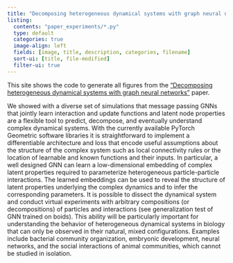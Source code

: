 ```yaml
---
title: "Decomposing heterogeneous dynamical systems with graph neural networks"
listing:
  contents: "paper_experiments/*.py"
  type: default
  categories: true
  image-align: left
  fields: [image, title, description, categories, filename]
  sort-ui: [title, file-modified]
  filter-ui: true
---
```


This site shows the code to generate all figures from the ["Decomposing heterogeneous dynamical systems with graph neural networks"](https://arxiv.org/abs/2407.19160) paper.

We showed with a diverse set of simulations that message passing GNNs that jointly learn interaction and update functions and latent node properties are a flexible tool to predict, decompose, and eventually understand complex dynamical systems.
With the currently available PyTorch Geometric software libraries it is straightforward to implement a differentiable architecture and loss that encode useful assumptions about the structure of the complex system such as local connectivity rules or the location of learnable and known functions and their inputs.
In particular, a well designed GNN can learn a low-dimensional embedding of complex latent properties required to parameterize heterogeneous particle-particle interactions.
The learned embeddings can be used to reveal the structure of latent properties underlying the complex dynamics and to infer the corresponding parameters.
It is possible to dissect the dynamical system and conduct virtual experiments with arbitrary compositions (or decompositions) of particles and interactions (see generalization test of GNN trained on boids).
This ability will be particularly important for understanding the behavior of heterogeneous dynamical systems in biology that can only be observed in their natural, mixed configurations.
Examples include bacterial community organization, embryonic development, neural networks, and the social interactions of animal communities, which cannot be studied in isolation.

